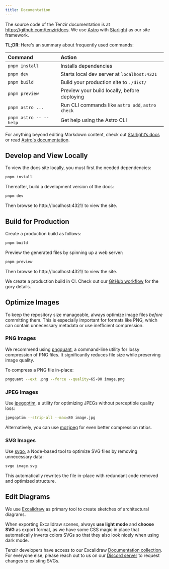 ```yaml
---
title: Documentation
---
```


The source code of the Tenzir documentation is at
https://github.com/tenzir/docs. We use [Astro](https://astro.build) with
[Starlight](https://starlight.astro.build) as our site framework.

**TL;DR**: Here's an summary about frequently used commands:

| Command                   | Action                                           |
| :------------------------ | :----------------------------------------------- |
| `pnpm install`            | Installs dependencies                            |
| `pnpm dev`                | Starts local dev server at `localhost:4321`      |
| `pnpm build`              | Build your production site to `./dist/`          |
| `pnpm preview`            | Preview your build locally, before deploying     |
| `pnpm astro ...`          | Run CLI commands like `astro add`, `astro check` |
| `pnpm astro -- --help`    | Get help using the Astro CLI                     |

For anything beyond editing Markdown content, check out [Starlight’s
docs](https://starlight.astro.build/) or read [Astro's
documentation](https://docs.astro.build).

## Develop and View Locally

To view the docs site locally, you must first the needed dependencies:

```bash
pnpm install
```

Thereafter, build a development version of the docs:

```bash
pnpm dev
```

Then browse to http://localhost:4321/ to view the site.

## Build for Production

Create a production build as follows:

```bash
pnpm build
```

Preview the generated files by spinning up a web server:

```bash
pnpm preview
```

Then browse to http://localhost:4321/ to view the site.

We create a production build in CI. Check out our [GitHub
workflow](https://github.com/tenzir/docs/blob/main/.github/workflows/docs.yaml)
for the gory details.

## Optimize Images

To keep the repository size manageable, always optimize image files *before*
committing them. This is especially important for formats like PNG, which can
contain unnecessary metadata or use inefficient compression.

### PNG Images

We recommend using [pngquant](https://pngquant.org/), a command-line utility
for lossy compression of PNG files. It significantly reduces file size while
preserving image quality.

To compress a PNG file in-place:

```bash
pngquant --ext .png --force --quality=65-80 image.png
```

### JPEG Images

Use [jpegoptim](https://github.com/tjko/jpegoptim), a utility for optimizing
JPEGs without perceptible quality loss:

```bash
jpegoptim --strip-all --max=80 image.jpg
```

Alternatively, you can use [mozjpeg](https://github.com/mozilla/mozjpeg) for
even better compression ratios.

### SVG Images

Use [svgo](https://github.com/svg/svgo), a Node-based tool to optimize SVG files
by removing unnecessary data:


```bash
svgo image.svg
```

This automatically rewrites the file in-place with redundant code removed and
optimized structure.

## Edit Diagrams

We use [Excalidraw](https://excalidraw.com) as primary tool to create sketches
of architectural diagrams.

When exporting Excalidraw scenes, always **use light mode** and **choose SVG**
as export format, as we have some CSS magic in place that automatically inverts
colors SVGs so that they also look nicely when using dark mode.

Tenzir developers have access to our Excalidraw [Documentation
collection](https://app.excalidraw.com/o/6dBWEFf9h1l/9RErQkL9e2v). For everyone
else, please reach out to us on our [Discord server](/discord) to request
changes to existing SVGs.
